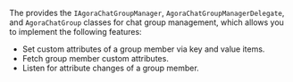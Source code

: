 <PlatformWrapper platform="ios">

The <Vg k="CHAT_SDK"/> provides the `IAgoraChatGroupManager`, `AgoraChatGroupManagerDelegate`, and `AgoraChatGroup` classes for chat group management, which allows you to implement the following features:

- Set custom attributes of a group member via key and value items.
- Fetch group member custom attributes.
- Listen for attribute changes of a group member.

</PlatformWrapper>